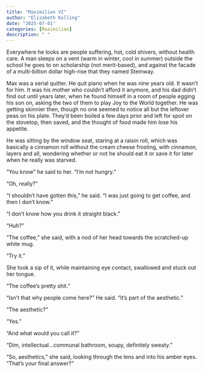 ```yaml
---
title: "Maximilian VI"
author: "Elizabeth Kolling"
date: "2025-07-01"
categories: [Maximilian]
description: " "
---
```




Everywhere he looks are people suffering, hot, cold shivers, without health care. A man sleeps on a vent (warm in winter, cool in summer) outside the school he goes to on scholarship (not merit-based), and against the facade of a multi-billion dollar high-rise that they named Steinway. 

Max was a serial quitter. He quit piano when he was nine years old. It wasn’t for him. It was his mother who couldn’t afford it anymore, and his dad didn’t find out until years later, when he found himself in a room of people egging his son on, asking the two of them to play Joy to the World together. He was getting skinnier then, though no one seemed to notice all but the leftover peas on his plate. They’d been boiled a few days prior and left for spoil on the stovetop, then saved, and the thought of food made him lose his appetite.

He was sitting by the window seat, staring at a raisin roll, which was basically a cinnamon roll without the cream cheese frosting, with cinnamon, layers and all, wondering whether or not he should eat it or save it for later when he really was starved.  

“You know” he said to her. “I’m not hungry.”

“Oh, really?”

“I shouldn’t have gotten this,” he said. “I was just going to get coffee, and then I don’t know.”	

“I don’t know how you drink it straight black.”

“Huh?”

“The coffee,” she said, with a nod of her head towards the scratched-up white mug. 

“Try it.”

She took a sip of it, while maintaining eye contact, swallowed and stuck out her tongue. 

“The coffee’s pretty shit.”

“Isn’t that why people come here?” He said. “It's part of the aesthetic.”

“The aesthetic?”

“Yes.”

“And what would you call it?”

“Dim, intellectual…communal bathroom, soupy, definitely sweaty.” 

“So, aesthetics,” she said, looking through the lens and into his amber eyes. “That’s your final answer?”